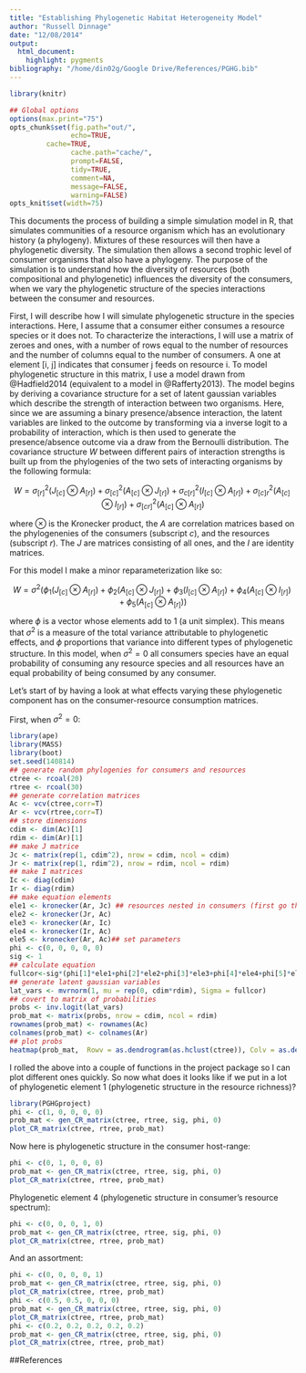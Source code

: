 ```yaml
---
title: "Establishing Phylogenetic Habitat Heterogeneity Model"
author: "Russell Dinnage"
date: "12/08/2014"
output: 
  html_document:
    highlight: pygments
bibliography: "/home/din02g/Google Drive/References/PGHG.bib"
---
```


```r
library(knitr)

## Global options
options(max.print="75")
opts_chunk$set(fig.path="out/",
               echo=TRUE,
         cache=TRUE,
               cache.path="cache/",
               prompt=FALSE,
               tidy=TRUE,
               comment=NA,
               message=FALSE,
               warning=FALSE)
opts_knit$set(width=75)
```

This documents the process of building a simple simulation model in R, that simulates communities of a resource organism which has an evolutionary history (a phylogeny). Mixtures of these resources will then have a phylogenetic diversity. The simulation then allows a second trophic level of consumer organisms that also have a phylogeny. The purpose of the simulation is to understand how the diversity of resources (both compositional and phylogenetic) influences the diversity of the consumers, when we vary the phylogenetic structure of the species interactions between the consumer and resources. 

First, I will describe how I will simulate phylogenetic structure in the species interactions. Here, I assume that a consumer either consumes a resource species or it does not. To characterize the interactions, I will use a matrix of zeroes and ones, with a number of rows equal to the number of resources and the number of columns equal to the number of consumers. A one at element [i, j] indicates that consumer j feeds on resource i. To model phylogenetic structure in this matrix, I use a model drawn from @Hadfield2014 (equivalent to a model in @Rafferty2013). The model begins by deriving a covariance structure for a set of latent gaussian variables which describe the strength of interaction between two organisms. Here, since we are assuming a binary presence/absence interaction, the latent variables are linked to the outcome by transforming via a inverse logit to a probability of interaction, which is then used to generate the presence/absence outcome via a draw from the Bernoulli distribution. The covariance structure $W$ between different pairs of interaction strengths is built up from the phylogenies of the two sets of interacting organisms by the following formula:

$$ W = \sigma ^{2}_{[r]} \left (J_{[c]}\otimes A_{[r]}   \right ) + 
\sigma ^{2}_{[c]} \left (A_{[c]}\otimes J_{[r]}   \right ) +
\sigma ^{2}_{c[r]} \left (I_{[c]}\otimes A_{[r]}   \right ) +
\sigma ^{2}_{[c]r} \left (A_{[c]}\otimes I_{[r]}   \right ) +
\sigma ^{2}_{[cr]} \left (A_{[c]}\otimes A_{[r]}   \right ) $$

where $\otimes$ is the Kronecker product, the $A$ are correlation matrices based on the phylogenenies of the consumers (subscript $c$), and the resources (subscript $r$). The $J$ are matrices consisting of all ones, and the $I$ are identity matrices.

For this model I make a minor reparameterization like so:

$$ W = \sigma ^{2} \left (\phi_{1}\left (J_{[c]}\otimes A_{[r]}   \right ) + 
\phi_{2} \left (A_{[c]}\otimes J_{[r]}   \right ) +
\phi_{3} \left (I_{[c]}\otimes A_{[r]}   \right ) +
\phi_{4} \left (A_{[c]}\otimes I_{[r]}   \right ) +
\phi_{5} \left (A_{[c]}\otimes A_{[r]}   \right ) \right ) $$

where $\phi$ is a vector whose elements add to 1 (a unit simplex). This means that $\sigma ^{2}$ is a measure of the total variance attributable to phylogenetic effects, and $\phi$ proportions that variance into different types of phylogenetic structure. In this model, when $\sigma ^{2} = 0$ all consumers species have an equal probability of consuming any resource species and all resources have an equal probability of being consumed by any consumer.

Let's start of by having a look at what effects varying these phylogenetic component has on the consumer-resource consumption matrices.

First, when $\sigma ^{2} = 0$:

```r
library(ape)
library(MASS)
library(boot)
set.seed(140814)
## generate random phylogenies for consumers and resources
ctree <- rcoal(20)
rtree <- rcoal(30)
## generate correlation matrices
Ac <- vcv(ctree,corr=T)
Ar <- vcv(rtree,corr=T)
## store dimensions
cdim <- dim(Ac)[1]
rdim <- dim(Ar)[1]
## make J matrice
Jc <- matrix(rep(1, cdim^2), nrow = cdim, ncol = cdim)
Jr <- matrix(rep(1, rdim^2), nrow = rdim, ncol = rdim)
## make I matrices
Ic <- diag(cdim)
Ir <- diag(rdim)
## make equation elements
ele1 <- kronecker(Ar, Jc) ## resources nested in consumers (first go through all hosts for parasite 1, then all hosts for parasite 2, etc.)
ele2 <- kronecker(Jr, Ac)
ele3 <- kronecker(Ar, Ic)
ele4 <- kronecker(Ir, Ac)
ele5 <- kronecker(Ar, Ac)## set parameters
phi <- c(0, 0, 0, 0, 0)
sig <- 1
## calculate equation
fullcor<-sig*(phi[1]*ele1+phi[2]*ele2+phi[3]*ele3+phi[4]*ele4+phi[5]*ele5)
## generate latent gaussian variables
lat_vars <- mvrnorm(1, mu = rep(0, cdim*rdim), Sigma = fullcor)
## covert to matrix of probabilities
probs <- inv.logit(lat_vars)
prob_mat <- matrix(probs, nrow = cdim, ncol = rdim)
rownames(prob_mat) <- rownames(Ac)
colnames(prob_mat) <- colnames(Ar)
## plot probs
heatmap(prob_mat,  Rowv = as.dendrogram(as.hclust(ctree)), Colv = as.dendrogram(as.hclust(rtree)), labRow = ctree$tip.label, labCol = rtree$tip.label, scale="none", margins = c(5, 6), font.axis = 3, col = rev(grey(seq(0, 1, length = max(prob_mat)))), cexRow = 1, cexCol = 1) 
```

I rolled the above into a couple of functions in the project package so I can plot different ones quickly.
So now what does it looks like if we put in a lot of phylogenetic element 1 (phylogenetic structure in the resource richness)?

```r
library(PGHGproject)
phi <- c(1, 0, 0, 0, 0)
prob_mat <- gen_CR_matrix(ctree, rtree, sig, phi, 0)
plot_CR_matrix(ctree, rtree, prob_mat)
```

Now here is phylogenetic structure in the consumer host-range:

```r
phi <- c(0, 1, 0, 0, 0)
prob_mat <- gen_CR_matrix(ctree, rtree, sig, phi, 0)
plot_CR_matrix(ctree, rtree, prob_mat)
```

Phylogenetic element 4 (phylogenetic structure in consumer's resource spectrum):

```r
phi <- c(0, 0, 0, 1, 0)
prob_mat <- gen_CR_matrix(ctree, rtree, sig, phi, 0)
plot_CR_matrix(ctree, rtree, prob_mat)
```

And an assortment:

```r
phi <- c(0, 0, 0, 0, 1)
prob_mat <- gen_CR_matrix(ctree, rtree, sig, phi, 0)
plot_CR_matrix(ctree, rtree, prob_mat)
phi <- c(0.5, 0.5, 0, 0, 0)
prob_mat <- gen_CR_matrix(ctree, rtree, sig, phi, 0)
plot_CR_matrix(ctree, rtree, prob_mat)
phi <- c(0.2, 0.2, 0.2, 0.2, 0.2)
prob_mat <- gen_CR_matrix(ctree, rtree, sig, phi, 0)
plot_CR_matrix(ctree, rtree, prob_mat)
```

##References
